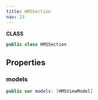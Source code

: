 ```yaml
---
title: HMSSection
nav: 23
---
```


**CLASS**
```swift
public class HMSSection
```
## Properties
### models
```swift
public var models: [HMSViewModel]
```
